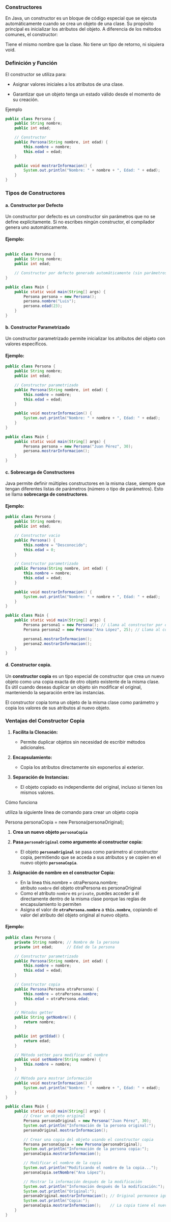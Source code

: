### Constructores

En Java, un constructor es un bloque de código especial que se ejecuta automáticamente cuando se crea un objeto de una clase. Su propósito principal es inicializar los atributos del objeto. A diferencia de los métodos comunes, el constructor:

Tiene el mismo nombre que la clase. No tiene un tipo de retorno, ni siquiera void.

### **Definición y Función**

El constructor se utiliza para:

-   Asignar valores iniciales a los atributos de una clase.

-   Garantizar que un objeto tenga un estado válido desde el momento de su creación.

Ejemplo

``` java
public class Persona {
    public String nombre;
    public int edad;

    // Constructor
    public Persona(String nombre, int edad) {
        this.nombre = nombre;
        this.edad = edad;
    }

    public void mostrarInformacion() {
        System.out.println("Nombre: " + nombre + ", Edad: " + edad);
    }
}
```

### **Tipos de Constructores**

#### **a. Constructor por Defecto**

Un constructor por defecto es un constructor sin parámetros que no se define explícitamente. Si no escribes ningún constructor, el compilador genera uno automáticamente.

#### **Ejemplo:**

``` java

public class Persona {
    public String nombre;
    public int edad;

    // Constructor por defecto generado automáticamente (sin parámetros)
}
```

``` java
public class Main {
    public static void main(String[] args) {
        Persona persona = new Persona();
        persona.nombre("Luis");
        persona.edad(23);
    }
}
```

#### **b. Constructor Parametrizado**

Un constructor parametrizado permite inicializar los atributos del objeto con valores específicos.

#### **Ejemplo:**

``` java
public class Persona {
    public String nombre;
    public int edad;

    // Constructor parametrizado
    public Persona(String nombre, int edad) {
        this.nombre = nombre;
        this.edad = edad;
    }

    public void mostrarInformacion() {
        System.out.println("Nombre: " + nombre + ", Edad: " + edad);
    }
}
```

``` java
public class Main {
    public static void main(String[] args) {
        Persona persona = new Persona("Juan Pérez", 30);
        persona.mostrarInformacion();
    }
}
```

#### **c. Sobrecarga de Constructores**

Java permite definir múltiples constructores en la misma clase, siempre que tengan diferentes listas de parámetros (número o tipo de parámetros). Esto se llama **sobrecarga de constructores**.

#### **Ejemplo:**

``` java
public class Persona {
    public String nombre;
    public int edad;

    // Constructor vacio
    public Persona() {
        this.nombre = "Desconocido";
        this.edad = 0;
    }

    // Constructor parametrizado
    public Persona(String nombre, int edad) {
        this.nombre = nombre;
        this.edad = edad;
    }

    public void mostrarInformacion() {
        System.out.println("Nombre: " + nombre + ", Edad: " + edad);
    }
}
```

``` java
public class Main {
    public static void main(String[] args) {
        Persona persona1 = new Persona(); // Llama al constructor por defecto
        Persona persona2 = new Persona("Ana López", 25); // Llama al constructor parametrizado

        persona1.mostrarInformacion();
        persona2.mostrarInformacion();
    }
}
```

#### **d. Constructor copia.**

Un **constructor copia** es un tipo especial de constructor que crea un nuevo objeto como una copia exacta de otro objeto existente de la misma clase. Es útil cuando deseas duplicar un objeto sin modificar el original, manteniendo la separación entre las instancias.

El constructor copia toma un objeto de la misma clase como parámetro y copia los valores de sus atributos al nuevo objeto.

### **Ventajas del Constructor Copia**

1.  **Facilita la Clonación:**

    -   Permite duplicar objetos sin necesidad de escribir métodos adicionales.

2.  **Encapsulamiento:**

    -   Copia los atributos directamente sin exponerlos al exterior.

3.  **Separación de Instancias:**

    -   El objeto copiado es independiente del original, incluso si tienen los mismos valores.

Cómo funciona

utiliza la siguiente línea de comando para crear un objeto copia

Persona personaCopia = new Persona(personaOriginal);

1.  **Crea un nuevo objeto `personaCopia`**

2.  **Pasa `personaOriginal` como argumento al constructor copia:**

    -   El objeto **`personaOriginal`** se pasa como parámetro al constructor copia, permitiendo que se acceda a sus atributos y se copien en el nuevo objeto **`personaCopia`**.

3.  **Asignación de nombre en el constructor Copia:**

    -   En la línea this.nombre = otraPersona.nombre;\
        atributo `nombre` del objeto otraPersona es personaOriginal
    -   Como el atributo `nombre` es `private`, puedes acceder a él directamente dentro de la misma clase porque las reglas de encapsulamiento lo permiten
    -   Asigna el valor de **`otraPersona.nombre`** a **`this.nombre`**, copiando el valor del atributo del objeto original al nuevo objeto.

#### **Ejemplo:**

``` java
public class Persona {
    private String nombre; // Nombre de la persona
    private int edad;      // Edad de la persona

    // Constructor parametrizado
    public Persona(String nombre, int edad) {
        this.nombre = nombre;
        this.edad = edad;
    }

    // Constructor copia
    public Persona(Persona otraPersona) {
        this.nombre = otraPersona.nombre;
        this.edad = otraPersona.edad;
    }

    // Métodos getter
    public String getNombre() {
        return nombre;
    }

    public int getEdad() {
        return edad;
    }

    // Método setter para modificar el nombre
    public void setNombre(String nombre) {
        this.nombre = nombre;
    }

    // Método para mostrar información
    public void mostrarInformacion() {
        System.out.println("Nombre: " + nombre + ", Edad: " + edad);
    }
}
```

``` java
public class Main {
    public static void main(String[] args) {
        // Crear un objeto original
        Persona personaOriginal = new Persona("Juan Pérez", 30);
        System.out.println("Información de la persona original:");
        personaOriginal.mostrarInformacion();

        // Crear una copia del objeto usando el constructor copia
        Persona personaCopia = new Persona(personaOriginal);
        System.out.println("Información de la persona copia:");
        personaCopia.mostrarInformacion();

        // Modificar el nombre de la copia
        System.out.println("Modificando el nombre de la copia...");
        personaCopia.setNombre("Ana López");

        // Mostrar la información después de la modificación
        System.out.println("Información después de la modificación:");
        System.out.println("Original:");
        personaOriginal.mostrarInformacion(); // Original permanece igual
        System.out.println("Copia:");
        personaCopia.mostrarInformacion();    // La copia tiene el nuevo nombre
    }
}
```
